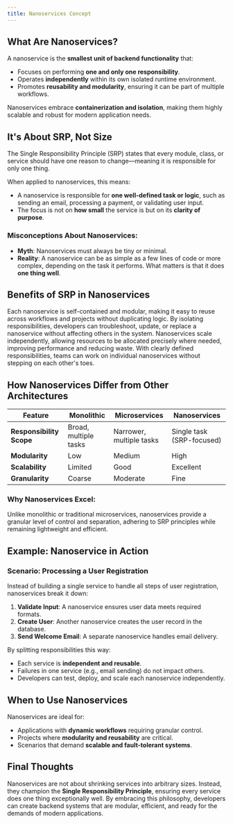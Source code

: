 ```yaml
---
title: Nanoservices Concept
---
```


## What Are Nanoservices?  

A nanoservice is the **smallest unit of backend functionality** that:  
- Focuses on performing **one and only one responsibility**.  
- Operates **independently** within its own isolated runtime environment.  
- Promotes **reusability and modularity**, ensuring it can be part of multiple workflows.  

Nanoservices embrace **containerization and isolation**, making them highly scalable and robust for modern application needs.  

## **It's About SRP, Not Size**  

<Tip>  
The Single Responsibility Principle (SRP) states that every module, class, or service should have one reason to change—meaning it is responsible for only one thing.  
</Tip>  

When applied to nanoservices, this means:  
- A nanoservice is responsible for **one well-defined task or logic**, such as sending an email, processing a payment, or validating user input.  
- The focus is not on **how small** the service is but on its **clarity of purpose**.  

### Misconceptions About Nanoservices:  
- **Myth**: Nanoservices must always be tiny or minimal.  
- **Reality**: A nanoservice can be as simple as a few lines of code or more complex, depending on the task it performs. What matters is that it does **one thing well**.  

## Benefits of SRP in Nanoservices  

<CardGroup cols={2}>
  <Card title="Modularity and Reusability" icon="square-1">
   Each nanoservice is self-contained and modular, making it easy to reuse across workflows and projects without duplicating logic.  
  </Card>
  <Card title="Ease of Maintenance" icon="square-2">
    By isolating responsibilities, developers can troubleshoot, update, or replace a nanoservice without affecting others in the system.  
  </Card>
  <Card title="Scalability" icon="square-3">
   Nanoservices scale independently, allowing resources to be allocated precisely where needed, improving performance and reducing waste.  
  </Card>
  <Card title="Enhanced Collaboration" icon="square-4">
    With clearly defined responsibilities, teams can work on individual nanoservices without stepping on each other's toes.  
  </Card>
</CardGroup>

## How Nanoservices Differ from Other Architectures  

| **Feature**                | **Monolithic**               | **Microservices**         | **Nanoservices**            |  
|----------------------------|------------------------------|---------------------------|-----------------------------|  
| **Responsibility Scope**    | Broad, multiple tasks        | Narrower, multiple tasks  | Single task (SRP-focused)   |  
| **Modularity**              | Low                         | Medium                    | High                        |  
| **Scalability**             | Limited                     | Good                      | Excellent                   |  
| **Granularity**             | Coarse                      | Moderate                  | Fine                        |  

### Why Nanoservices Excel:  
Unlike monolithic or traditional microservices, nanoservices provide a granular level of control and separation, adhering to SRP principles while remaining lightweight and efficient.  

## Example: Nanoservice in Action  

### Scenario: Processing a User Registration  
Instead of building a single service to handle all steps of user registration, nanoservices break it down:  
1. **Validate Input**: A nanoservice ensures user data meets required formats.  
2. **Create User**: Another nanoservice creates the user record in the database.  
3. **Send Welcome Email**: A separate nanoservice handles email delivery.  

By splitting responsibilities this way:  
- Each service is **independent and reusable**.  
- Failures in one service (e.g., email sending) do not impact others.  
- Developers can test, deploy, and scale each nanoservice independently.  

## When to Use Nanoservices  

Nanoservices are ideal for:  
- Applications with **dynamic workflows** requiring granular control.  
- Projects where **modularity and reusability** are critical.  
- Scenarios that demand **scalable and fault-tolerant systems**.  

## Final Thoughts  

Nanoservices are not about shrinking services into arbitrary sizes. Instead, they champion the **Single Responsibility Principle**, ensuring every service does one thing exceptionally well. By embracing this philosophy, developers can create backend systems that are modular, efficient, and ready for the demands of modern applications.  

